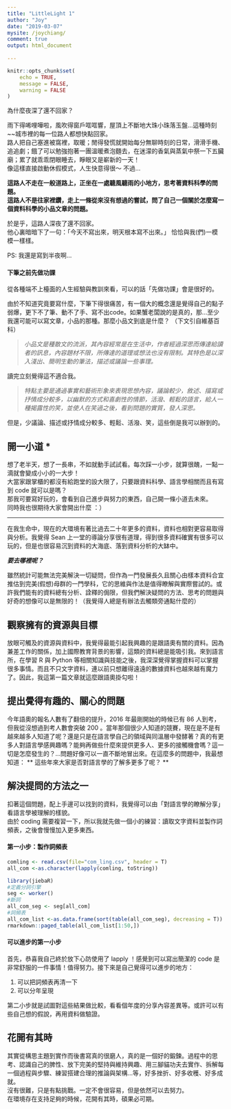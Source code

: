 ```yaml
---
title: "LittleLight 1"
author: "Joy"
date: "2019-03-07"
mysite: /joychiang/
comment: true
output: html_document
    
---
```


```r
knitr::opts_chunk$set(
	echo = TRUE,
	message = FALSE,
	warning = FALSE
)
```



為什麼夜深了還不回家？

雨下得唏哩嘩啦，風吹得窗戶哐哐響，屋頂上不斷地大珠小珠落玉盤...這種時刻~~城市裡的每一位路人都想快點回家。  
路人把自己塞進被窩裡，取暖；閒得發慌就開始每分無聊時刻的日常，滑滑手機、追追劇；餓了可以勉強抱著一團溫暖煮泡麵去，在迷濛的香氣與蒸氣中祭一下五臟廟；累了就乖乖閉眼睡去，睜眼又是嶄新的一天！   
像這樣直接啟動休假模式，人生快意得很～ 不過...  

**這路人不走在一般道路上，正坐在一處聽風聽雨的小地方，思考著資料科學的問題。    **  
**這路人不是往家裡鑽，走上一條從來沒有想過的嘗試，問了自己一個關於怎麼寫一個資料科學的小品文章的問題。**    

於是乎，這路人深夜了還不回家。   
他心裏暗暗下了一句：「今天不寫出來，明天根本寫不出來。」  恰恰與我(們)一模模一樣樣。  

PS: 我還是寫到半夜啊...

#### 下筆之前先做功課

從各種端不上檯面的人生經驗與教訓來看，可以的話「先做功課」會是很好的。

由於不知道究竟要寫什麼，下筆下得很痛苦，有一個大的概念還是覺得自己的點子弱爆，更下不了筆、動不了手、寫不出code。如果蟹老闆說的是真的，那...至少我還可能可以寫文章，小品的那種。那麼小品文到底是什麼？ （下文引自維基百科）

> _小品文是種散文的流派，其內容經常是在生活中，作者經過深思而傳達給讀者的訊息，內容題材不限，所傳達的道理或想法也沒有限制。其特色是以深入淺出、簡明生動的筆法，描述或議論一些事理。 _

讀完立刻覺得這不適合我。

>  _特點主要是通過事實和藝術形象來表現思想內容，議論較少，敘述、描寫或抒情成分較多，以幽默的方式和喜劇性的情節，活潑、輕鬆的語言，給人一種揭露性的笑，並使人在笑過之後，看到問題的實質，發人深思。_

但是，少議論、描述或抒情成分較多、輕鬆、活潑、笑，這些倒是我可以辦到的。  


## 開一小道 * 

想了老半天，想了一長串，不如就動手試試看。每次踩一小步，就算很醜，一點一滴就會變成小小的一大步！  
大當家跟掌櫃的都沒有給跑堂的設大限了，只要跟資料科學、語言學相關而且有寫到 code 就可以是嗎？  
那我可要寫好玩的，會看到自己進步與努力的東西，自己開一條小道去未來。  
同時我也很期待大家會開出什麼  ：）

***

在我生命中，現在的大環境有著比過去二十年更多的資料，資料也相對更容易取得與分析。我覺得 Sean 上一堂的導論分享很有道理，得到很多資料確實有很多可以玩的，但是也很容易沉到資料的大海底、落到資料分析的大缽中。  

**_要去哪裡呢？_**  

雖然統計可能無法完美解決一切疑問，但作為一門發展長久且關心由樣本資料合宜推估到完美(假想)母群的一門學科，它的思維與作法是值得瞭解與實際嘗試的。或許我們能有的資料總有分析、詮釋的侷限，但我們解決疑問的方法、思考的問題與好奇的想像可以是無限的！（我覺得人總是有辦法去觸類旁通點什麼的）

## 觀察擁有的資源與目標
放眼可觸及的資源與資料中，我覺得最能引起我興趣的是跟語奧有關的資料。因為兼差工作的關係，加上國際教育背景的影響，這類的資料總是能吸引我。來到語言所，在學習 R 與 Python 等相關知識與技能之後，我深深覺得掌握資料可以掌握很多事情。而且不只文字資料，連以前只想離得遠遠的數據資料也越來越有魔力了。因此，我這第一篇文章就這麼跟語奧掛勾啦！

## 提出覺得有趣的、關心的問題
今年語奧的報名人數有了翻倍的提升，2016 年最剛開始的時候已有 86 人到考，但我從沒想過到考人數會突破 200 。當年那個很少人知道的競賽，現在是不是有越來越多人知道了呢？還是只是在語言學自己的領域與同溫層中發酵著？真的有更多人對語言學感興趣嗎？能夠再做些什麼來提供更多人、更多的接觸機會嗎？這一切是怎麼發生的？...問題好像可以一直不斷地冒出來。在這麼多的問題中，我最想知道： ** 這些年來大家是否對語言學的了解多更多了呢？ **  

## 解決提問的方法之一
扣著這個問題，配上手邊可以找到的資料，我覺得可以由「對語言學的瞭解分享」看語言學被理解的樣貌。  
由於 coding 需要複習一下，所以我就先做一個小的練習：讀取文字資料並製作詞頻表，之後會慢慢加入更多東西。  

#### 第一小步：製作詞頻表
```r
comling <- read.csv(file="com_ling.csv", header = T)
all_com <-as.character(lapply(comling, toString))

library(jiebaR)
#定義分詞引擎
seg <- worker()
#斷詞
all_com_seg <- seg[all_com]
#詞頻表
all_com_list <-as.data.frame(sort(table(all_com_seg), decreasing = T))
rmarkdown::paged_table(all_com_list[1:50,])
```

#### 可以進步的第一小步
首先，恭喜我自己終於放下心防使用了 lapply ！感覺到可以寫出簡潔的 code 是非常舒服的一件事情！值得努力。接下來是自己覺得可以進步的地方：  

1. 可以把詞頻表再清一下  
2. 可以分年呈現  

第二小步就是試圖對這些結果做比較，看看個年度的分享內容差異等。或許可以有些自己想的假說，再用資料做驗證。

## 花開有其時
其實從構思主題到實作而後書寫真的很磨人，真的是一個好的鍛鍊。過程中的思考、認識自己的脾性、放下完美的堅持與維持興趣、用三腳貓功夫去實作、拆解每一個過程與步驟、練習搭建合理的推論與架構...等，好多挫折、好多收穫、好多成就。  
沒有很難，只是有點挑戰。一定不會很容易，但是依然可以去努力。  
在環境存在支持足夠的時候，花開有其時，碩果必可期。




